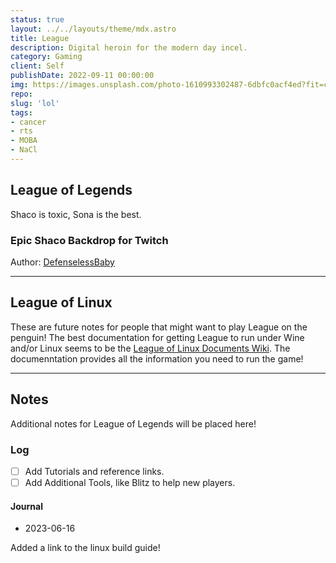 ```yaml
---
status: true
layout: ../../layouts/theme/mdx.astro
title: League
description: Digital heroin for the modern day incel.
category: Gaming
client: Self
publishDate: 2022-09-11 00:00:00
img: https://images.unsplash.com/photo-1610993302487-6dbfc0acf4ed?fit=crop&w=1400&h=700&q=75
repo:
slug: 'lol'
tags:
- cancer
- rts
- MOBA
- NaCl
---
```


## League of Legends

Shaco is toxic, Sona is the best.

### Epic Shaco Backdrop for Twitch

Author: [DefenselessBaby](https://www.reddit.com/r/shacomains/comments/zhntii/shaco_live_wallpaper_by_defencelessbaby_enjoy/)

---

## League of Linux

These are future notes for people that might want to play League on the penguin!
The best documentation for getting League to run under Wine and/or Linux seems to be the [League of Linux Documents Wiki](https://leagueoflinux.org/status/).
The documenntation provides all the information you need to run the game!

---

## Notes

Additional notes for League of Legends will be placed here!

### Log

- [ ] Add Tutorials and reference links.
- [ ] Add Additional Tools, like Blitz to help new players.

#### Journal

- 2023-06-16

Added a link to the linux build guide!